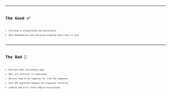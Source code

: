 
<CodeSurferLayout>
  <Code
    code={require('!!raw-loader!../code.0.js').default}
    lang="jsx"
    title="Approach Using HOCs"
  />
  <Code
    code={require('!!raw-loader!./code.1.js').default}
    focus="13:21"
    lang="jsx"
    title="Approach Using HOCs"
    subtitle="Define query and mutation"
  />
  <Code
    code={require('!!raw-loader!./code.2.js').default}
    focus="2:14,22"
    lang="jsx"
    title="Approach Using HOCs"
    subtitle="Loading and error state handling"
  />
  <Code
    code={require('!!raw-loader!./code.3.js').default}
    focus="16,21"
    lang="jsx"
    title="Approach Using HOCs"
    subtitle="Call removeEmployee function"
  />
  <Code
    code={require('!!raw-loader!./code.js').default}
    focus="31:41"
    lang="jsx"
    title="Approach Using HOCs"
  />
</CodeSurferLayout>

---

# The Good ✅

- Fetching is encapsulated and declarative
- Data dependencies and expressed alogside where they're used

---

# The Bad 🔴

- Multiple HOCs can produce bugs
- HOCs are difficult to understand
- Options need to be computed far from the component
- Each API operation deepens the component hierarchy
- Loading and error state require boilerplate
